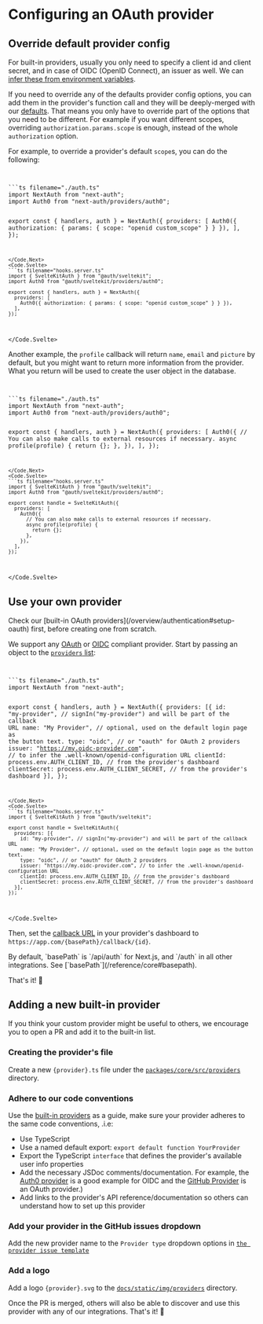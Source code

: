 
# Configuring an OAuth provider

## Override default provider config

For built-in providers, usually you only need to specify a client id and client secret, and in case of OIDC (OpenID Connect), an issuer as well.
We can [infer these from environment variables](/concepts/environment-variables#oauth-variables).

If you need to override any of the defaults provider config options, you can add them in the provider's function call and they will be deeply-merged with our [defaults](https://github.com/nextauthjs/next-auth/tree/main/packages/core/src/providers).
That means you only have to override part of the options that you need to be different. For example if you want different scopes, overriding `authorization.params.scope` is enough, instead of the whole `authorization` option.

For example, to override a provider's default `scope`s, you can do the following:

<Code>
<Code.Next>
```ts filename="./auth.ts"
import NextAuth from "next-auth";
import Auth0 from "next-auth/providers/auth0";

export const { handlers, auth } = NextAuth({
  providers: [
    Auth0({ authorization: { params: { scope: "openid custom_scope" } } }),
  ],
});
```
</Code.Next>
<Code.Svelte>
```ts filename="hooks.server.ts"
import { SvelteKitAuth } from "@auth/sveltekit";
import Auth0 from "@auth/sveltekit/providers/auth0";

export const { handlers, auth } = NextAuth({
  providers: [
    Auth0({ authorization: { params: { scope: "openid custom_scope" } } }),
  ],
});
```
</Code.Svelte>
</Code>

Another example, the `profile` callback will return `name`, `email` and `picture` by default, but you might want to return more information from the provider. What you return will be used to create the user object in the database.

<Code>
<Code.Next>
```ts filename="./auth.ts"
import NextAuth from "next-auth";
import Auth0 from "next-auth/providers/auth0";

export const { handlers, auth } = NextAuth({
  providers: [
    Auth0({
      // You can also make calls to external resources if necessary.
      async profile(profile) {
        return {};
      },
    }),
  ],
});
```
</Code.Next>
<Code.Svelte>
```ts filename="hooks.server.ts"
import { SvelteKitAuth } from "@auth/sveltekit";
import Auth0 from "@auth/sveltekit/providers/auth0";

export const handle = SvelteKitAuth({
  providers: [
    Auth0({
      // You can also make calls to external resources if necessary.
      async profile(profile) {
        return {};
      },
    }),
  ],
});
```
</Code.Svelte>
</Code>

## Use your own provider

<Callout>
  Check our [built-in OAuth providers](/overview/authentication#setup-oauth)
  first, before creating one from scratch.
</Callout>

We support any [OAuth](https://datatracker.ietf.org/doc/html/rfc6749) or [OIDC](https://openid.net/specs/openid-connect-core-1_0.html) compliant provider.
Start by passing an object to the [`providers` list](/reference/core#providers):

<Code>
<Code.Next>
```ts filename="./auth.ts"
import NextAuth from "next-auth";

export const { handlers, auth } = NextAuth({
  providers: [{
    id: "my-provider", // signIn("my-provider") and will be part of the callback URL
    name: "My Provider", // optional, used on the default login page as the button text.
    type: "oidc", // or "oauth" for OAuth 2 providers
    issuer: "https://my.oidc-provider.com", // to infer the .well-known/openid-configuration URL
    clientId: process.env.AUTH_CLIENT_ID, // from the provider's dashboard
    clientSecret: process.env.AUTH_CLIENT_SECRET, // from the provider's dashboard
  }],
});
```
</Code.Next>
<Code.Svelte>
```ts filename="hooks.server.ts"
import { SvelteKitAuth } from "@auth/sveltekit";

export const handle = SvelteKitAuth({
  providers: [{
    id: "my-provider", // signIn("my-provider") and will be part of the callback URL
    name: "My Provider", // optional, used on the default login page as the button text.
    type: "oidc", // or "oauth" for OAuth 2 providers
    issuer: "https://my.oidc-provider.com", // to infer the .well-known/openid-configuration URL
    clientId: process.env.AUTH_CLIENT_ID, // from the provider's dashboard
    clientSecret: process.env.AUTH_CLIENT_SECRET, // from the provider's dashboard
  }],
});
```
</Code.Svelte>
</Code>

Then, set the [callback URL](https://www.ietf.org/archive/id/draft-ietf-oauth-v2-1-07.html#name-client-redirection-endpoint) in your provider's dashboard to `https://app.com/{basePath}/callback/{id}`.

<Callout type="info">
  By default, `basePath` is `/api/auth` for Next.js, and `/auth` in all other
  integrations. See [`basePath`](/reference/core#basepath).
</Callout>

That's it! 🎉

## Adding a new built-in provider

If you think your custom provider might be useful to others, we encourage you to open a PR and add it to the built-in list.

<Steps>

### Creating the provider's file

Create a new `{provider}.ts` file under the [`packages/core/src/providers`](https://github.com/nextauthjs/next-auth/tree/main/packages/core/src/providers) directory.

### Adhere to our code conventions

Use the [built-in providers](https://github.com/nextauthjs/next-auth/tree/main/packages/core/src/providers) as a guide, make sure your provider adheres to the same code conventions, .i.e:

- Use TypeScript
- Use a named default export: `export default function YourProvider`
- Export the TypeScript `interface` that defines the provider's available user info properties
- Add the necessary JSDoc comments/documentation. For example, the [Auth0 provider](https://github.com/nextauthjs/next-auth/blob/main/packages/core/src/providers/auth0.ts) is a good example for OIDC and the [GitHub Provider](https://github.com/nextauthjs/next-auth/blob/main/packages/core/src/providers/github.ts) is an OAuth provider.)
- Add links to the provider's API reference/documentation so others can understand how to set up this provider

### Add your provider in the GitHub issues dropdown

Add the new provider name to the `Provider type` dropdown options in [`the provider issue template`](https://github.com/nextauthjs/next-auth/edit/main/.github/ISSUE_TEMPLATE/2_bug_provider.yml)

### Add a logo

Add a logo `{provider}.svg` to the
[`docs/static/img/providers`](https://github.com/nextauthjs/next-auth/tree/main/docs/static/img/providers) directory.

</Steps>

Once the PR is merged, others will also be able to discover and use this provider with any of our integrations. That's it! 🎉
